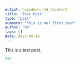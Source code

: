 ```yaml
---
output: hugodown::md_document
title: "Test Post"
type: "post"
summary: "This is our first post"
author: "Me"
tags: []
date: 2021-05-19
---
```


This is a test post.

```r
2+2
```


